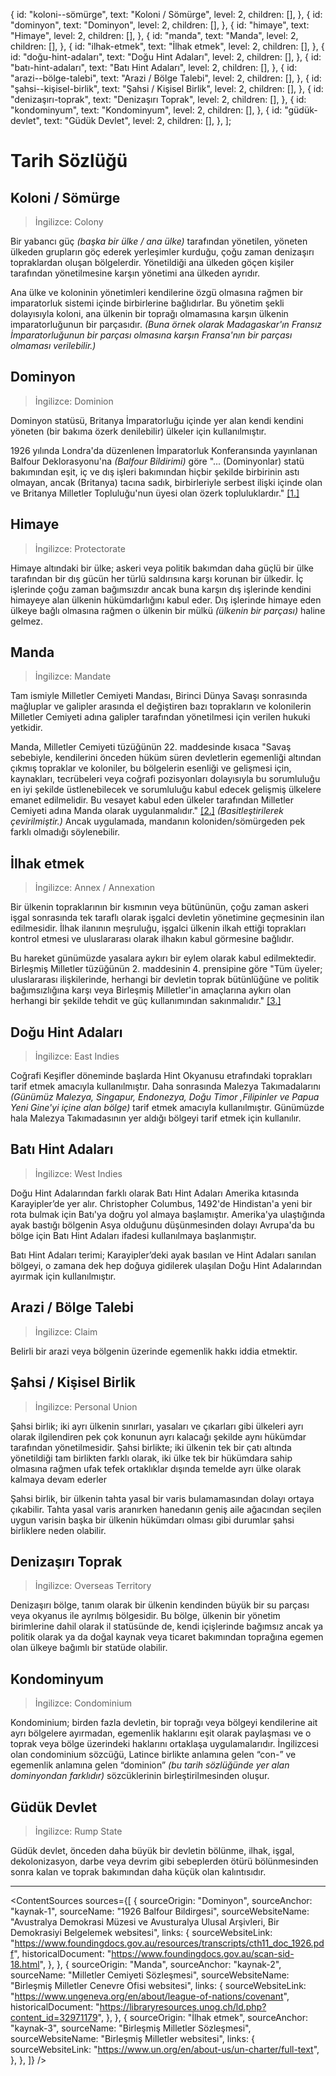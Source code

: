  {
    id: "koloni--sömürge",
    text: "Koloni / Sömürge",
    level: 2,
    children: [],
  },
  {
    id: "dominyon",
    text: "Dominyon",
    level: 2,
    children: [],
  },
  {
    id: "himaye",
    text: "Himaye",
    level: 2,
    children: [],
  },
  {
    id: "manda",
    text: "Manda",
    level: 2,
    children: [],
  },
  {
    id: "i̇lhak-etmek",
    text: "İlhak etmek",
    level: 2,
    children: [],
  },
  {
    id: "doğu-hint-adaları",
    text: "Doğu Hint Adaları",
    level: 2,
    children: [],
  },
  {
    id: "batı-hint-adaları",
    text: "Batı Hint Adaları",
    level: 2,
    children: [],
  },
  {
    id: "arazi--bölge-talebi",
    text: "Arazi / Bölge Talebi",
    level: 2,
    children: [],
  },
  {
    id: "şahsi--kişisel-birlik",
    text: "Şahsi / Kişisel Birlik",
    level: 2,
    children: [],
  },
  {
    id: "denizaşırı-toprak",
    text: "Denizaşırı Toprak",
    level: 2,
    children: [],
  },
  {
    id: "kondominyum",
    text: "Kondominyum",
    level: 2,
    children: [],
  },
  {
    id: "güdük-devlet",
    text: "Güdük Devlet",
    level: 2,
    children: [],
  },
];

# Tarih Sözlüğü

## Koloni / Sömürge

> İngilizce: Colony

Bir yabancı güç _(başka bir ülke / ana ülke)_ tarafından yönetilen, yöneten ülkeden grupların göç ederek yerleşimler kurduğu, çoğu zaman denizaşırı topraklardan oluşan bölgelerdir. Yönetildiği ana ülkeden göçen kişiler tarafından yönetilmesine karşın yönetimi ana ülkeden ayrıdır.

Ana ülke ve koloninin yönetimleri kendilerine özgü olmasına rağmen bir imparatorluk sistemi içinde birbirlerine bağlıdırlar. Bu yönetim şekli dolayısıyla koloni, ana ülkenin bir toprağı olmamasına karşın ülkenin imparatorluğunun bir parçasıdır. _(Buna örnek olarak Madagaskar'ın Fransız İmparatorluğunun bir parçası olmasına karşın Fransa'nın bir parçası olmaması verilebilir.)_

## Dominyon

> İngilizce: Dominion

Dominyon statüsü, Britanya İmparatorluğu içinde yer alan kendi kendini yöneten (bir bakıma özerk denilebilir) ülkeler için kullanılmıştır.

1926 yılında Londra'da düzenlenen İmparatorluk Konferansında yayınlanan Balfour Deklorasyonu'na _(Balfour Bildirimi)_ göre "... (Dominyonlar) statü bakımından eşit, iç ve dış işleri bakımından hiçbir şekilde birbirinin astı olmayan, ancak (Britanya) tacına sadık, birbirleriyle serbest ilişki içinde olan ve Britanya Milletler Topluluğu'nun üyesi olan özerk topluluklardır." [[1.]](#kaynak-1)

## Himaye

> İngilizce: Protectorate

Himaye altındaki bir ülke; askeri veya politik bakımdan daha güçlü bir ülke tarafından bir dış gücün her türlü saldırısına karşı korunan bir ülkedir. İç işlerinde çoğu zaman bağımsızdır ancak buna karşın dış işlerinde kendini himayeye alan ülkenin hükümdarlığını kabul eder. Dış işlerinde himaye eden ülkeye bağlı olmasına rağmen o ülkenin bir mülkü _(ülkenin bir parçası)_ haline gelmez.

## Manda

> İngilizce: Mandate

Tam ismiyle Milletler Cemiyeti Mandası, Birinci Dünya Savaşı sonrasında mağluplar ve galipler arasında el değiştiren bazı toprakların ve kolonilerin Milletler Cemiyeti adına galipler tarafından yönetilmesi için verilen hukuki yetkidir.

Manda, Milletler Cemiyeti tüzüğünün 22. maddesinde kısaca "Savaş sebebiyle, kendilerini önceden hüküm süren devletlerin egemenliği altından çıkmış topraklar ve koloniler, bu bölgelerin esenliği ve gelişmesi için, kaynakları, tecrübeleri veya coğrafi pozisyonları dolayısıyla bu sorumluluğu en iyi şekilde üstlenebilecek ve sorumluluğu kabul edecek gelişmiş ülkelere emanet edilmelidir. Bu vesayet kabul eden ülkeler tarafından Milletler Cemiyeti adına Manda olarak uygulanmalıdır." [[2.]](#kaynak-2) _(Basitleştirilerek çevirilmiştir.)_ Ancak uygulamada, mandanın koloniden/sömürgeden pek farklı olmadığı söylenebilir.

## İlhak etmek

> İngilizce: Annex / Annexation

Bir ülkenin topraklarının bir kısmının veya bütününün, çoğu zaman askeri işgal sonrasında tek taraflı olarak işgalci devletin yönetimine geçmesinin ilan edilmesidir. İlhak ilanının meşruluğu, işgalci ülkenin ilkah ettiği toprakları kontrol etmesi ve uluslararası olarak ilhakın kabul görmesine bağlıdır.

Bu hareket günümüzde yasalara aykırı bir eylem olarak kabul edilmektedir. Birleşmiş Milletler tüzüğünün 2. maddesinin 4. prensipine göre "Tüm üyeler; uluslararası ilişkilerinde, herhangi bir devletin toprak bütünlüğüne ve politik bağımsızlığına karşı veya Birleşmiş Milletler'in amaçlarına aykırı olan herhangi bir şekilde tehdit ve güç kullanımından sakınmalıdır." [[3.]](#kaynak-3)

## Doğu Hint Adaları

> İngilizce: East Indies

Coğrafi Keşifler döneminde başlarda Hint Okyanusu etrafındaki toprakları tarif etmek amacıyla kullanılmıştır. Daha sonrasında Malezya Takımadalarını _(Günümüz Malezya, Singapur, Endonezya, Doğu Timor ,Filipinler ve Papua Yeni Gine'yi içine alan bölge)_ tarif etmek amacıyla kullanılmıştır. Günümüzde hala Malezya Takımadasının yer aldığı bölgeyi tarif etmek için kullanılır.

## Batı Hint Adaları

> İngilizce: West Indies

Doğu Hint Adalarından farklı olarak Batı Hint Adaları Amerika kıtasında Karayipler’de yer alır. Christopher Columbus, 1492'de Hindistan'a yeni bir rota bulmak için Batı'ya doğru yol almaya başlamıştır. Amerika'ya ulaştığında ayak bastığı bölgenin Asya olduğunu düşünmesinden dolayı Avrupa'da bu bölge için Batı Hint Adaları ifadesi kullanılmaya başlanmıştır.

Batı Hint Adaları terimi; Karayipler’deki ayak basılan ve Hint Adaları sanılan bölgeyi, o zamana dek hep doğuya gidilerek ulaşılan Doğu Hint Adalarından ayırmak için kullanılmıştır.

## Arazi / Bölge Talebi

> İngilizce: Claim

Belirli bir arazi veya bölgenin üzerinde egemenlik hakkı iddia etmektir.

## Şahsi / Kişisel Birlik

> İngilizce: Personal Union

Şahsi birlik; iki ayrı ülkenin sınırları, yasaları ve çıkarları gibi ülkeleri ayrı olarak ilgilendiren pek çok konunun ayrı kalacağı şekilde aynı hükümdar tarafından yönetilmesidir. Şahsi birlikte; iki ülkenin tek bir çatı altında yönetildiği tam birlikten farklı olarak, iki ülke tek bir hükümdara sahip olmasına rağmen ufak tefek ortaklıklar dışında temelde ayrı ülke olarak kalmaya devam ederler

Şahsi birlik, bir ülkenin tahta yasal bir varis bulamamasından dolayı ortaya çıkabilir. Tahta yasal varis aranırken hanedanın geniş aile ağacından seçilen uygun varisin başka bir ülkenin hükümdarı olması gibi durumlar şahsi birliklere neden olabilir.

## Denizaşırı Toprak

> İngilizce: Overseas Territory

Denizaşırı bölge, tanım olarak bir ülkenin kendinden büyük bir su parçası veya okyanus ile ayrılmış bölgesidir. Bu bölge, ülkenin bir yönetim birimlerine dahil olarak il statüsünde de, kendi içişlerinde bağımsız ancak ya politik olarak ya da doğal kaynak veya ticaret bakımından toprağına egemen olan ülkeye bağımlı bir statüde olabilir.

## Kondominyum

> İngilizce: Condominium

Kondominium; birden fazla devletin, bir toprağı veya bölgeyi kendilerine ait ayrı bölgelere ayırmadan, egemenlik haklarını eşit olarak paylaşması ve o toprak veya bölge üzerindeki haklarını ortaklaşa uygulamalarıdır. İngilizcesi olan condominium sözcüğü, Latince birlikte anlamına gelen “con-” ve egemenlik anlamına gelen “dominion” _(bu tarih sözlüğünde yer alan dominyondan farklıdır)_ sözcüklerinin birleştirilmesinden oluşur.

## Güdük Devlet

> İngilizce: Rump State

Güdük devlet, önceden daha büyük bir devletin bölünme, ilhak, işgal, dekolonizasyon, darbe veya devrim gibi sebeplerden ötürü bölünmesinden sonra kalan ve toprak bakımından daha küçük olan kalıntısıdır.

---


<ContentSources
  sources={[
    {
      sourceOrigin: "Dominyon",
      sourceAnchor: "kaynak-1",
      sourceName: "1926 Balfour Bildirgesi",
      sourceWebsiteName:
        "Avustralya Demokrasi Müzesi ve Avusturalya Ulusal Arşivleri, Bir Demokrasiyi Belgelemek websitesi",
      links: {
        sourceWebsiteLink: "https://www.foundingdocs.gov.au/resources/transcripts/cth11_doc_1926.pdf",
        historicalDocument: "https://www.foundingdocs.gov.au/scan-sid-18.html",
      },
    },
    {
      sourceOrigin: "Manda",
      sourceAnchor: "kaynak-2",
      sourceName: "Milletler Cemiyeti Sözleşmesi",
      sourceWebsiteName: "Birleşmiş Milletler Cenevre Ofisi websitesi",
      links: {
        sourceWebsiteLink: "https://www.ungeneva.org/en/about/league-of-nations/covenant",
        historicalDocument: "https://libraryresources.unog.ch/ld.php?content_id=32971179",
      },
    },
    {
      sourceOrigin: "İlhak etmek",
      sourceAnchor: "kaynak-3",
      sourceName: "Birleşmiş Milletler Sözleşmesi",
      sourceWebsiteName: "Birleşmiş Milletler websitesi",
      links: {
        sourceWebsiteLink: "https://www.un.org/en/about-us/un-charter/full-text",
      },
    },
  ]}
/>
